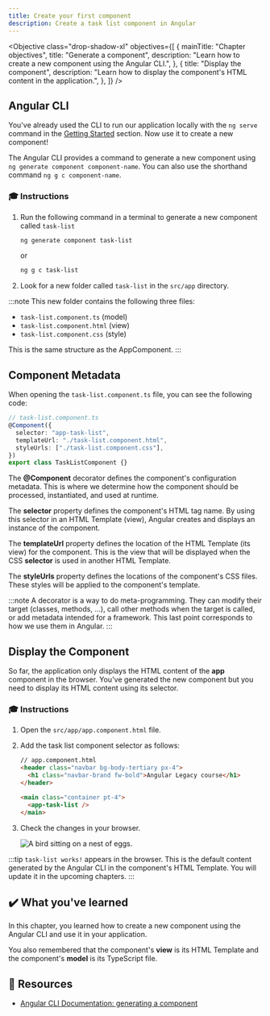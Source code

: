 ```yaml
---
title: Create your first component
description: Create a task list component in Angular
---
```



<Objective
  class="drop-shadow-xl"
  objectives={[
    {
      mainTitle: "Chapter objectives",
      title: "Generate a component",
      description: "Learn how to create a new component using the Angular CLI.",
    },
    {
      title: "Display the component",
      description:
        "Learn how to display the component's HTML content in the application.",
    },
  ]}
/>

## Angular CLI

You've already used the CLI to run our application locally with the `ng serve` command in the <a href="/legacy-course/getting-started/#running-the-application" target="_blank">Getting Started</a> section. Now use it to create a new component!

The Angular CLI provides a command to generate a new component using `ng generate component component-name`.
You can also use the shorthand command `ng g c component-name`.

### 🎓 Instructions

<Steps>

1. Run the following command in a terminal to generate a new component called `task-list`

   ```bash
   ng generate component task-list
   ```

   or

   ```bash
   ng g c task-list
   ```

2. Look for a new folder called `task-list` in the `src/app` directory.

</Steps>

:::note
This new folder contains the following three files:

- `task-list.component.ts` (model)
- `task-list.component.html` (view)
- `task-list.component.css` (style)

This is the same structure as the AppComponent.
:::

## Component Metadata

When opening the `task-list.component.ts` file, you can see the following code:

```typescript
// task-list.component.ts
@Component({
  selector: "app-task-list",
  templateUrl: "./task-list.component.html",
  styleUrls: ["./task-list.component.css"],
})
export class TaskListComponent {}
```

The **@Component** decorator defines the component's configuration metadata.
This is where we determine how the component should be processed, instantiated, and used at runtime.

The **selector** property defines the component's HTML tag name.
By using this selector in an HTML Template (view), Angular creates and displays an instance of the component.

The **templateUrl** property defines the location of the HTML Template (its view) for the component.
This is the view that will be displayed when the CSS **selector** is used in another HTML Template.

The **styleUrls** property defines the locations of the component's CSS files.
These styles will be applied to the component's template.

:::note
A decorator is a way to do meta-programming. They can modify their target (classes, methods, ...), call other methods when the target is called, or add metadata intended for a framework. This last point corresponds to how we use them in Angular.
:::

## Display the Component

So far, the application only displays the HTML content of the **app** component in the browser.
You've generated the new component but you need to display its HTML content using its selector.

### 🎓 Instructions

<Steps>

1. Open the `src/app/app.component.html` file.

2. Add the task list component selector as follows:

   ```html ins={"Add the component selector (and the <main> tag for proper HTML semantics and CSS management)": 5-8}
   // app.component.html
   <header class="navbar bg-body-tertiary px-4">
     <h1 class="navbar-brand fw-bold">Angular Legacy course</h1>
   </header>

   <main class="container pt-4">
     <app-task-list />
   </main>
   ```

3. Check the changes in your browser.

   <Image
     class="shadow-xl rounded-xl"
     src={creationImg}
     alt="A bird sitting on a nest of eggs."
   />

</Steps>

:::tip
`task-list works!` appears in the browser.
This is the default content generated by the Angular CLI in the component's HTML Template. You will update it in the upcoming chapters.
:::

## ✔️ What you've learned

In this chapter, you learned how to create a new component using the Angular CLI and use it in your application.

You also remembered that the component's **view** is its HTML Template and the component's **model** is its TypeScript file.

## 🔗 Resources

- <a href="https://angular.dev/cli/generate/component" target="_blank">
    Angular CLI Documentation: generating a component
  </a>

